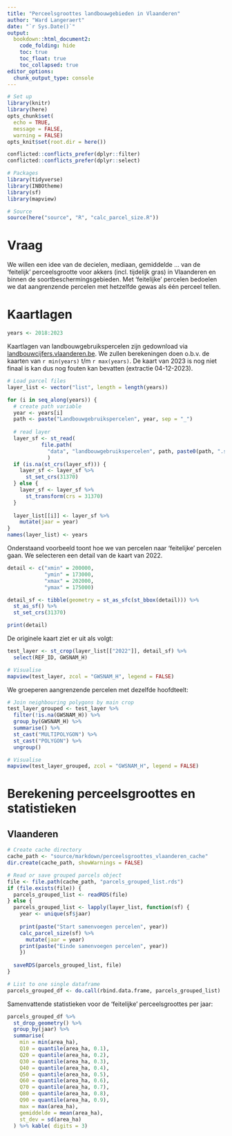 ```yaml
---
title: "Perceelsgroottes landbouwgebieden in Vlaanderen"
author: "Ward Langeraert"
date: "`r Sys.Date()`"
output:
  bookdown::html_document2:
    code_folding: hide
    toc: true
    toc_float: true
    toc_collapsed: true
editor_options: 
  chunk_output_type: console
---
```


```r
# Set up
library(knitr)
library(here)
opts_chunk$set(
  echo = TRUE,
  message = FALSE,
  warning = FALSE)
opts_knit$set(root.dir = here())

conflicted::conflicts_prefer(dplyr::filter)
conflicted::conflicts_prefer(dplyr::select)

# Packages
library(tidyverse)
library(INBOtheme)
library(sf)
library(mapview)

# Source
source(here("source", "R", "calc_parcel_size.R"))
```

# Vraag

We willen een idee van de decielen, mediaan, gemiddelde ... van de 'feitelijk' perceelsgrootte voor akkers (incl. tijdelijk gras) in Vlaanderen en binnen de soortbeschermingsgebieden.
Met 'feitelijke' percelen bedoelen we dat aangrenzende percelen met hetzelfde gewas als één perceel tellen.

# Kaartlagen

```r
years <- 2018:2023
```

Kaartlagen van landbouwgebruikspercelen zijn gedownload via [landbouwcijfers.vlaanderen.be](https://landbouwcijfers.vlaanderen.be/open-geodata-landbouwgebruikspercelen).
We zullen berekeningen doen o.b.v. de kaarten van `r min(years)` t/m `r max(years)`.
De kaart van 2023 is nog niet finaal is kan dus nog fouten kan bevatten (extractie 04-12-2023).


```r
# Load parcel files
layer_list <- vector("list", length = length(years))

for (i in seq_along(years)) {
  # create path variable
  year <- years[i]
  path <- paste("Landbouwgebruikspercelen", year, sep = "_")
  
  # read layer
  layer_sf <- st_read(
           file.path(
             "data", "landbouwgebruikspercelen", path, paste0(path, ".shp"))
             )
  if (is.na(st_crs(layer_sf))) {
    layer_sf <- layer_sf %>%
      st_set_crs(31370)
  } else {
    layer_sf <- layer_sf %>%
      st_transform(crs = 31370)
  }
    
  layer_list[[i]] <- layer_sf %>%
    mutate(jaar = year)
}
names(layer_list) <- years
```

Onderstaand voorbeeld toont hoe we van percelen naar 'feitelijke' percelen gaan.
We selecteren een detail van de kaart van 2022.

```r
detail <- c("xmin" = 200000,
            "ymin" = 173000,
            "xmax" = 202000,
            "ymax" = 175000)

detail_sf <- tibble(geometry = st_as_sfc(st_bbox(detail))) %>% 
  st_as_sf() %>%
  st_set_crs(31370)

print(detail)
```

De originele kaart ziet er uit als volgt:

```r
test_layer <- st_crop(layer_list[["2022"]], detail_sf) %>%
  select(REF_ID, GWSNAM_H)

# Visualise
mapview(test_layer, zcol = "GWSNAM_H", legend = FALSE)
```

We groeperen aangrenzende percelen met dezelfde hoofdteelt:

```r
# Join neighbouring polygons by main crop
test_layer_grouped <- test_layer %>%
  filter(!is.na(GWSNAM_H)) %>%
  group_by(GWSNAM_H) %>%
  summarise() %>%
  st_cast("MULTIPOLYGON") %>%
  st_cast("POLYGON") %>%
  ungroup()

# Visualise
mapview(test_layer_grouped, zcol = "GWSNAM_H", legend = FALSE)
```

# Berekening perceelsgroottes en statistieken
## Vlaanderen

```r
# Create cache directory
cache_path <- "source/markdown/perceelsgroottes_vlaanderen_cache"
dir.create(cache_path, showWarnings = FALSE)

# Read or save grouped parcels object
file <- file.path(cache_path, "parcels_grouped_list.rds")
if (file.exists(file)) {
  parcels_grouped_list <- readRDS(file)
} else {
  parcels_grouped_list <- lapply(layer_list, function(sf) {
    year <- unique(sf$jaar)
    
    print(paste("Start samenvoegen percelen", year))
    calc_parcel_size(sf) %>%
      mutate(jaar = year)
    print(paste("Einde samenvoegen percelen", year))
    })
  
  saveRDS(parcels_grouped_list, file)
}

# List to one single dataframe
parcels_grouped_df <- do.call(rbind.data.frame, parcels_grouped_list)
```

Samenvattende statistieken voor de 'feitelijke' perceelsgroottes per jaar:

```r
parcels_grouped_df %>%
  st_drop_geometry() %>%
  group_by(jaar) %>%
  summarise(
    min = min(area_ha),
    Q10 = quantile(area_ha, 0.1),
    Q20 = quantile(area_ha, 0.2),
    Q30 = quantile(area_ha, 0.3),
    Q40 = quantile(area_ha, 0.4),
    Q50 = quantile(area_ha, 0.5),
    Q60 = quantile(area_ha, 0.6),
    Q70 = quantile(area_ha, 0.7),
    Q80 = quantile(area_ha, 0.8),
    Q90 = quantile(area_ha, 0.9),
    max = max(area_ha),
    gemiddelde = mean(area_ha),
    st_dev = sd(area_ha)
  ) %>% kable( digits = 3)
```



